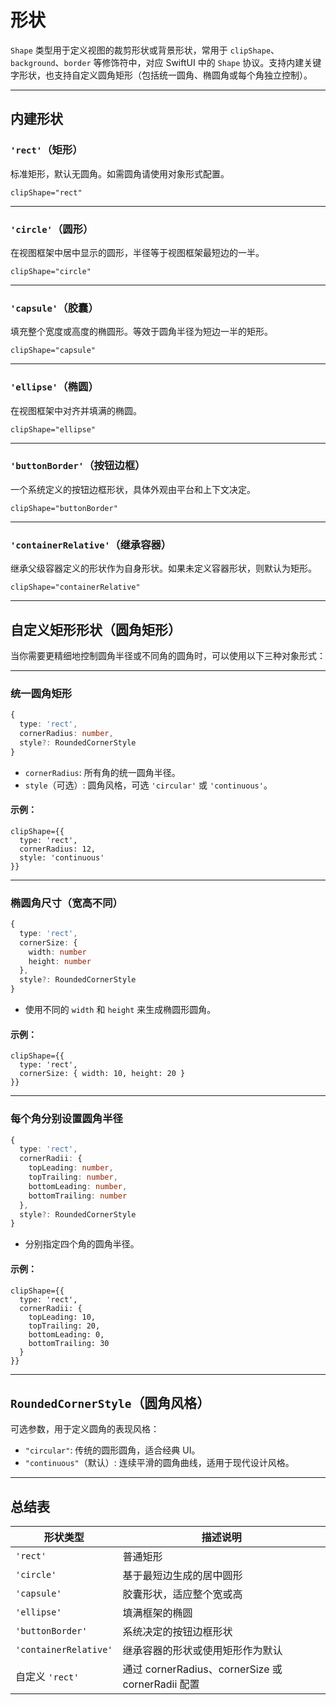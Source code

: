 # 形状 

`Shape` 类型用于定义视图的裁剪形状或背景形状，常用于 `clipShape`、`background`、`border` 等修饰符中，对应 SwiftUI 中的 `Shape` 协议。支持内建关键字形状，也支持自定义圆角矩形（包括统一圆角、椭圆角或每个角独立控制）。

---

## 内建形状

### `'rect'`（矩形）

标准矩形，默认无圆角。如需圆角请使用对象形式配置。

```tsx
clipShape="rect"
```

---

### `'circle'`（圆形）

在视图框架中居中显示的圆形，半径等于视图框架最短边的一半。

```tsx
clipShape="circle"
```

---

### `'capsule'`（胶囊）

填充整个宽度或高度的椭圆形。等效于圆角半径为短边一半的矩形。

```tsx
clipShape="capsule"
```

---

### `'ellipse'`（椭圆）

在视图框架中对齐并填满的椭圆。

```tsx
clipShape="ellipse"
```

---

### `'buttonBorder'`（按钮边框）

一个系统定义的按钮边框形状，具体外观由平台和上下文决定。

```tsx
clipShape="buttonBorder"
```

---

### `'containerRelative'`（继承容器）

继承父级容器定义的形状作为自身形状。如果未定义容器形状，则默认为矩形。

```tsx
clipShape="containerRelative"
```

---

## 自定义矩形形状（圆角矩形）

当你需要更精细地控制圆角半径或不同角的圆角时，可以使用以下三种对象形式：

---

### 统一圆角矩形

```ts
{
  type: 'rect',
  cornerRadius: number,
  style?: RoundedCornerStyle
}
```

* `cornerRadius`: 所有角的统一圆角半径。
* `style`（可选）: 圆角风格，可选 `'circular'` 或 `'continuous'`。

#### 示例：

```tsx
clipShape={{
  type: 'rect',
  cornerRadius: 12,
  style: 'continuous'
}}
```

---

### 椭圆角尺寸（宽高不同）

```ts
{
  type: 'rect',
  cornerSize: {
    width: number
    height: number
  },
  style?: RoundedCornerStyle
}
```

* 使用不同的 `width` 和 `height` 来生成椭圆形圆角。

#### 示例：

```tsx
clipShape={{
  type: 'rect',
  cornerSize: { width: 10, height: 20 }
}}
```

---

### 每个角分别设置圆角半径

```ts
{
  type: 'rect',
  cornerRadii: {
    topLeading: number,
    topTrailing: number,
    bottomLeading: number,
    bottomTrailing: number
  },
  style?: RoundedCornerStyle
}
```

* 分别指定四个角的圆角半径。

#### 示例：

```tsx
clipShape={{
  type: 'rect',
  cornerRadii: {
    topLeading: 10,
    topTrailing: 20,
    bottomLeading: 0,
    bottomTrailing: 30
  }
}}
```

---

## `RoundedCornerStyle`（圆角风格）

可选参数，用于定义圆角的表现风格：

* `"circular"`: 传统的圆形圆角，适合经典 UI。
* `"continuous"`（默认）: 连续平滑的圆角曲线，适用于现代设计风格。

---

## 总结表

| 形状类型                  | 描述说明                                        |
| --------------------- | ------------------------------------------- |
| `'rect'`              | 普通矩形                                        |
| `'circle'`            | 基于最短边生成的居中圆形                                |
| `'capsule'`           | 胶囊形状，适应整个宽或高                                |
| `'ellipse'`           | 填满框架的椭圆                                     |
| `'buttonBorder'`      | 系统决定的按钮边框形状                                 |
| `'containerRelative'` | 继承容器的形状或使用矩形作为默认                            |
| 自定义 `'rect'`          | 通过 cornerRadius、cornerSize 或 cornerRadii 配置 |
